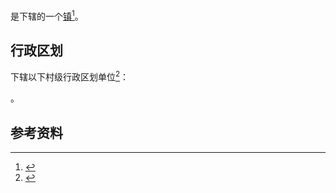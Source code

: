 {{中国乡级行政区|46/90/02/106/000}}

'''{{PAGENAMEBASE}}'''是{{PRC admin/fullname|46/90/02/106/000|3}}下辖的一个[[行政建制镇|镇]]<ref>{{PRC admin/ref sgc|{{PRC admin/parent|46/90/02/106/000}}}}</ref>。

== 行政区划 ==
{{PAGENAMEBASE}}下辖以下村级行政区划单位<ref>{{PRC admin/ref sgc|46/90/02/106/000}}</ref>：

{{PRC admin/children|46/90/02/106/000}}。

== 参考资料 ==
{{reflist}}

{{海南行政区划小作品}}
{{PRC admin/navcat|46/90/02/106/000}}